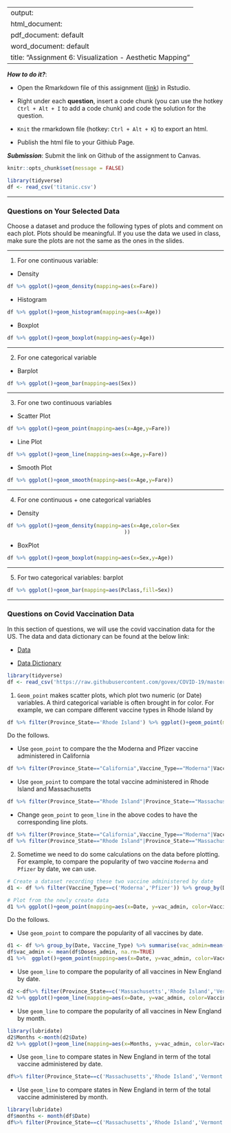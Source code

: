 
---
output: 
  html_document:
  pdf_document: default
  word_document: default
title: "Assignment 6: Visualization - Aesthetic Mapping"
---

***How to do it?***: 

- Open the Rmarkdown file of this assignment ([link](fa2021_assignment6.Rmd)) in Rstudio. 

- Right under each **question**, insert  a code chunk (you can use the hotkey `Ctrl + Alt + I` to add a code chunk) and code the solution for the question. 

- `Knit` the rmarkdown file (hotkey: `Ctrl + Alt + K`) to export an html.  

-  Publish the html file to your Githiub Page. 

***Submission***: Submit the link on Github of the assignment to Canvas.

```r
knitr::opts_chunk$set(message = FALSE)
```
```r
library(tidyverse)
df <- read_csv('titanic.csv')
```

-------

### Questions on Your Selected Data

Choose a dataset and produce the following types of plots and comment on each plot. Plots should be meaningful. If you use the data we used in class, make sure the plots are not the same as the ones in the slides. 

-------

1. For one continuous variable:

- Density
```r
df %>% ggplot()+geom_density(mapping=aes(x=Fare))
```

- Histogram 
```r
df %>% ggplot()+geom_histogram(mapping=aes(x=Age))
```

- Boxplot
```r
df %>% ggplot()+geom_boxplot(mapping=aes(y=Age))
```

-------

2. For one categorical variable

- Barplot
```r
df %>% ggplot()+geom_bar(mapping=aes(Sex))
```

-------

3. For one two continuous variables

- Scatter Plot
```r
df %>% ggplot()+geom_point(mapping=aes(x=Age,y=Fare))
```

- Line Plot
```r
df %>% ggplot()+geom_line(mapping=aes(x=Age,y=Fare))
```

- Smooth Plot
```r
df %>% ggplot()+geom_smooth(mapping=aes(x=Age,y=Fare))
```

-------

4. For one continuous + one categorical variables

- Density
```r
df %>% ggplot()+geom_density(mapping=aes(x=Age,color=Sex
                                      ))
```

- BoxPlot
```r
df %>% ggplot()+geom_boxplot(mapping=aes(x=Sex,y=Age))
```

-------

5. For two categorical variables: barplot
```r
df %>% ggplot()+geom_bar(mapping=aes(Pclass,fill=Sex))
```

-------

### Questions on Covid Vaccination Data

In this section of questions, we will use  the covid vaccination data for the US. The data and data dictionary can be found at the below link:

- [Data](https://raw.githubusercontent.com/govex/COVID-19/master/data_tables/vaccine_data/us_data/time_series/vaccine_data_us_timeline.csv)

- [Data Dictionary](https://github.com/govex/COVID-19/blob/master/data_tables/vaccine_data/us_data/data_dictionary.csv)


```r
library(tidyverse)
df <- read_csv('https://raw.githubusercontent.com/govex/COVID-19/master/data_tables/vaccine_data/us_data/time_series/vaccine_data_us_timeline.csv')
```

1. `Geom_point` makes scatter plots, which plot two numeric (or Date) variables. A third categorical variable is often brought in for color. For example, we can compare different vaccine types in Rhode Island by

```r
df %>% filter(Province_State=='Rhode Island') %>% ggplot()+geom_point(mapping = aes(x = Date, y = Doses_admin, color = Vaccine_Type))
```

Do the follows. 

  - Use `geom_point` to compare the the Moderna and Pfizer vaccine administered in California  
```r
df %>% filter(Province_State=="California",Vaccine_Type=="Moderna"|Vaccine_Type=="Pfizer") %>% ggplot()+geom_point(mapping=aes(x=Date,y=Doses_admin,color=Vaccine_Type))
```

  - Use `geom_point` to compare the total vaccine administered in Rhode Island and Massachusetts
```r
df %>% filter(Province_State=="Rhode Island"|Province_State=="Massachusetts") %>% ggplot()+geom_point(mapping=aes(x=Date,y=Doses_admin,color=Province_State))
```

  - Change `geom_point` to `geom_line` in the above codes to have the corresponding line plots. 
```r
df %>% filter(Province_State=="California",Vaccine_Type=="Moderna"|Vaccine_Type=="Pfizer") %>% ggplot()+geom_line(mapping=aes(x=Date,y=Doses_admin,color=Vaccine_Type))
df %>% filter(Province_State=="Rhode Island"|Province_State=="Massachusetts") %>% ggplot()+geom_line(mapping=aes(x=Date,y=Doses_admin,color=Province_State))
```

2. Sometime we need to do some calculations on the data before plotting. For example, to compare the popularity of two vaccine `Moderna` and `Pfizer` by date, we can use. 

```r
# Create a dataset recording these two vaccine administered by date
d1 <- df %>% filter(Vaccine_Type==c('Moderna','Pfizer')) %>% group_by(Date, Vaccine_Type) %>% summarise(vac_admin=mean(Doses_admin, na.rm=TRUE))

# Plot from the newly create data
d1 %>% ggplot()+geom_point(mapping=aes(x=Date, y=vac_admin, color=Vaccine_Type))
```

Do the follows. 

- Use `geom_point` to compare the popularity of all vaccines by date. 
```r
d1 <- df %>% group_by(Date, Vaccine_Type) %>% summarise(vac_admin=mean(Doses_admin, na.rm=TRUE))
df$vac_admin <- mean(df$Doses_admin, na.rm=TRUE)
d1 %>%  ggplot()+geom_point(mapping=aes(x=Date, y=vac_admin, color=Vaccine_Type))
```

- Use `geom_line` to compare the popularity of all vaccines in New England by date.
```r
d2 <-df%>% filter(Province_State==c('Massachusetts','Rhode Island','Vermont','New Hampshire','Maine'))%>% filter(Vaccine_Type=="Moderna"|Vaccine_Type=="Pfizer"|Vaccine_Type=="Janssen") %>% group_by(Date, Vaccine_Type) %>% summarise(vac_admin=mean(Doses_admin, na.rm=TRUE))
d2 %>% ggplot()+geom_line(mapping=aes(x=Date, y=vac_admin, color=Vaccine_Type))
```

- Use `geom_line` to compare the popularity of all vaccines in New England by month.
```r
library(lubridate)
d2$Months <-month(d2$Date)
d2 %>% ggplot()+geom_line(mapping=aes(x=Months, y=vac_admin, color=Vaccine_Type))+expand_limits(y=0)
```

- Use `geom_line` to compare states in New England in term of the total vaccine administered by date. 
```r
df%>% filter(Province_State==c('Massachusetts','Rhode Island','Vermont','New Hampshire','Maine')) %>% filter(Vaccine_Type=="All") %>%  ggplot()+geom_line(mapping=aes(x=Date,y=Doses_admin,color=Province_State))
```

- Use `geom_line` to compare states in New England in term of the total vaccine administered by month. 
```r
library(lubridate)
df$months <- month(df$Date)
df%>% filter(Province_State==c('Massachusetts','Rhode Island','Vermont','New Hampshire','Maine')) %>% ggplot()+geom_line(mapping=aes(x=months,y=Doses_admin,color=Province_State))+labs(x='Months',y='Total Vaccine Administered',title='New England Vaccines')
```


